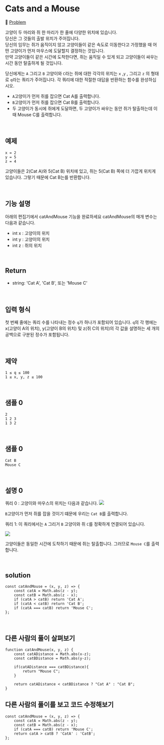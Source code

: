 # Cats and a Mouse

🔗 [Problem](https://www.hackerrank.com/challenges/cats-and-a-mouse/problem?isFullScreen=true)

고양이 두 마리와 쥐 한 마리가 한 줄에 다양한 위치에 있습니다.  
당신은 그 것들의 출발 위치가 주어집니다.  
당신의 임무는 쥐가 움직이지 않고 고양이들이 같은 속도로 이동한다고 가정했을 때 어떤 고양이가 먼저 마우스에 도달할지 결정하는 것입니다.  
만약 고양이들이 같은 시간에 도착한다면, 쥐는 움직일 수 있게 되고 고양이들이 싸우는 시간 동안 탈출하게 될 것입니다.

당신에게는 `A` 그리고 `B` 고양이와 `C`라는 쥐에 대한 각각의 위치는 `x` ,`y` , 그리고 `z` 의 형태로 `q`라는 쿼리가 주어집니다.
각 쿼리에 대한 적절한 대답을 반환하는 함수를 완성하십시오.

- `A`고양이가 먼저 쥐를 잡으면 Cat A를 출력합니다.
- `B`고양이가 먼저 쥐를 잡으면 Cat B를 출력합니다.
- 두 고양이가 동시에 쥐에게 도달하면, 두 고양이가 싸우는 동안 쥐가 탈출하는데 이 때 Mouse C를 출력합니다.

<br />

## 예제

```
x = 2
y = 5
z = 4
```

고양이들은 2(Cat A)와 5(Cat B) 위치에 있고, 쥐는 5(Cat B) 쪽에 더 가깝게 위치게 있습니다.
그렇기 때문에 Cat B는를 반환합니다.

<br />

## 기능 설명

아래의 편집기에서 catAndMouse 기능을 완료하세요
catAndMouse의 매개 변수는 다음과 같습니다.

- int x : 고양이의 위치
- int y : 고양이의 위치
- int z : 쥐의 위치

<br />

## Return

- string: 'Cat A', 'Cat B', 또는 'Mouse C'

<br />

## 입력 형식

첫 번째 줄에는 쿼리 수를 나타내는 정수 `q`가 하나가 포함되어 있습니다.
`q`의 각 행에는 x(고양이 A의 위치), y(고양이 B의 위치) 및 z(쥐 C의 위치)의 각 값을 설명하는 세 개의 공백으로 구분된 정수가 포함됩니다.

<br />

## 제약

`1 ≤ q ≤ 100`  
`1 ≤ x, y, z ≤ 100 `

<br />

## 샘플 0

```
2
1 2 3
1 3 2
```

<br />

## 샘플 0

```
Cat B
Mouse C
```

<br />

## 설명 0

쿼리 0 : 고양이와 마우스의 위치는 다음과 같습니다.
![](https://s3.amazonaws.com/hr-challenge-images/0/1480434477-7418fccf34-cat.png)

`B`고양이가 먼저 쥐를 잡을 것이기 떄문에 우리는 `Cat B`를 출력합니다.

쿼리 1: 이 쿼리에서는 `A` 그리거 `B` 고양이와 쥐 `C`를 정확하게 연결되어 있습니다.

![](https://s3.amazonaws.com/hr-challenge-images/0/1480434557-601bef86ba-cat1.png)

고양이들은 동일한 시간에 도착하기 때문에 쥐는 탈출합니다. 그러므로 `Mouse C`를 출력합니다.

<br />

## solution

```JS
const catAndMouse = (x, y, z) => {
    const catA = Math.abs(z - y);
    const catB = Math.abs(z - x);
    if (catA > catB) return 'Cat A';
    if (catA < catB) return 'Cat B';
    if (catA === catB) return 'Mouse C';
};
```

<br />

## 다른 사람의 풀이 살펴보기

```JS
function catAndMouse(x, y, z) {
    const catADistance = Math.abs(x-z);
    const catBDistance = Math.abs(y-z);

    if(catADistance === catBDistance){
        return "Mouse C";
    }

    return catADistance < catBDistance ? "Cat A" : "Cat B";
}
```

## 다른 사람의 풀이를 보고 코드 수정해보기

```JS
const catAndMouse = (x, y, z) => {
    const catA = Math.abs(z - y);
    const catB = Math.abs(z - x);
    if (catA === catB) return 'Mouse C';
    return catA > catB ? 'CatA' : 'CatB';
};
```

<br />
